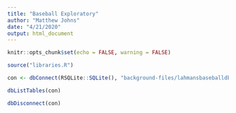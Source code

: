 ```yaml
---
title: "Baseball Exploratory"
author: "Matthew Johns"
date: "4/21/2020"
output: html_document
---
```


```r
knitr::opts_chunk$set(echo = FALSE, warning = FALSE)
```

```r

source("libraries.R")

```

```r

con <- dbConnect(RSQLite::SQLite(), "background-files/lahmansbaseballdb.sqlite")

dbListTables(con)

dbDisconnect(con)

```

